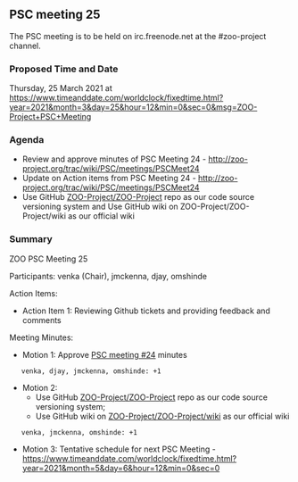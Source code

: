 
== PSC meeting 25 ==

The PSC meeting is to be held on irc.freenode.net at the  #zoo-project channel.

=== Proposed Time and Date ===

Thursday, 25 March 2021 at https://www.timeanddate.com/worldclock/fixedtime.html?year=2021&month=3&day=25&hour=12&min=0&sec=0&msg=ZOO-Project+PSC+Meeting

=== Agenda ===

*Review and approve minutes of PSC Meeting 24​ - http://zoo-project.org/trac/wiki/PSC/meetings/PSCMeet24
*Update on Action items from PSC Meeting 24 - http://zoo-project.org/trac/wiki/PSC/meetings/PSCMeet24
*Use GitHub [https://github.com/ZOO-Project/ZOO-Project ZOO-Project/ZOO-Project] repo as our code source versioning system and Use GitHub wiki on ZOO-Project/ZOO-Project/wiki as our official wiki


=== Summary ===

ZOO PSC Meeting 25 

Participants: venka (Chair), jmckenna, djay, omshinde

Action Items: 

*Action Item 1: Reviewing Github tickets and providing feedback and comments

Meeting Minutes:
*Motion 1: Approve [https://github.com/ZOO-Project/ZOO-Project/wiki/PSC:-meetings:-PSCMeet24 PSC meeting #24] minutes
    venka, djay, jmckenna, omshinde: +1 

*Motion 2: 
** Use GitHub [https://github.com/ZOO-Project/ZOO-Project ZOO-Project/ZOO-Project] repo as our code source versioning system; 
** Use GitHub wiki on [https://github.com/ZOO-Project/ZOO-Project/wiki/ ZOO-Project/ZOO-Project/wiki] as our official wiki

    venka, jmckenna, omshinde: +1

* Motion 3: Tentative schedule for next PSC Meeting - https://www.timeanddate.com/worldclock/fixedtime.html?year=2021&month=5&day=6&hour=12&min=0&sec=0

